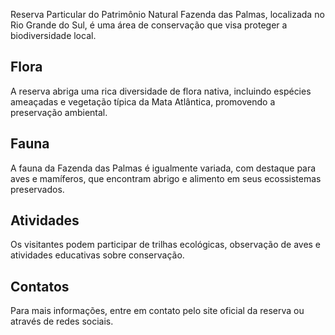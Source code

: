 Reserva Particular do Patrimônio Natural Fazenda das Palmas, localizada no Rio Grande do Sul, é uma área de conservação que visa proteger a biodiversidade local.

## Flora

A reserva abriga uma rica diversidade de flora nativa, incluindo espécies ameaçadas e vegetação típica da Mata Atlântica, promovendo a preservação ambiental.

## Fauna

A fauna da Fazenda das Palmas é igualmente variada, com destaque para aves e mamíferos, que encontram abrigo e alimento em seus ecossistemas preservados.

## Atividades

Os visitantes podem participar de trilhas ecológicas, observação de aves e atividades educativas sobre conservação.

## Contatos

Para mais informações, entre em contato pelo site oficial da reserva ou através de redes sociais.